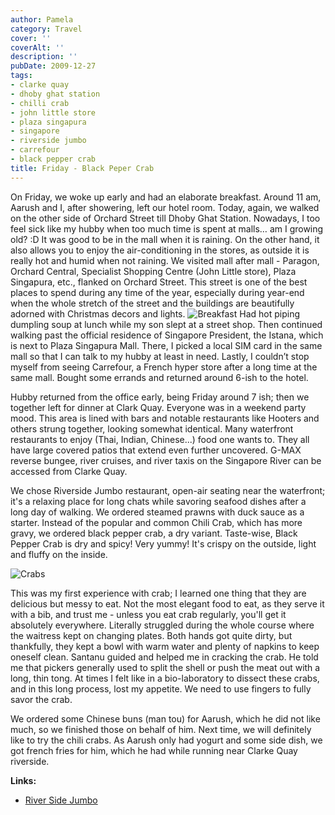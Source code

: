 ```yaml
---
author: Pamela
category: Travel
cover: ''
coverAlt: ''
description: ''
pubDate: 2009-12-27
tags:
- clarke quay
- dhoby ghat station
- chilli crab
- john little store
- plaza singapura
- singapore
- riverside jumbo
- carrefour
- black pepper crab
title: Friday - Black Peper Crab
---
```



On Friday, we woke up early and had an elaborate breakfast. Around 11 am, Aarush and I, after showering, left our hotel room. Today, again, we walked on the other side of Orchard Street till Dhoby Ghat Station. Nowadays, I too feel sick like my hubby when too much time is spent at malls… am I growing old? :D It was good to be in the mall when it is raining. On the other hand, it also allows you to enjoy the air-conditioning in the stores, as outside it is really hot and humid when not raining. We visited mall after mall - Paragon, Orchard Central, Specialist Shopping Centre (John Little store), Plaza Singapura, etc., flanked on Orchard Street. This street is one of the best places to spend during any time of the year, especially during year-end when the whole stretch of the street and the buildings are beautifully adorned with Christmas decors and lights.
<Image src={pic1} alt="Breakfast"/>
Had hot piping dumpling soup at lunch while my son slept at a street shop. Then continued walking past the official residence of Singapore President, the Istana, which is next to Plaza Singapura Mall. There, I picked a local SIM card in the same mall so that I can talk to my hubby at least in need. Lastly, I couldn’t stop myself from seeing Carrefour, a French hyper store after a long time at the same mall. Bought some errands and returned around 6-ish to the hotel.

Hubby returned from the office early, being Friday around 7 ish; then we together left for dinner at Clark Quay. Everyone was in a weekend party mood. This area is lined with bars and notable restaurants like Hooters and others strung together, looking somewhat identical. Many waterfront restaurants to enjoy (Thai, Indian, Chinese...) food one wants to. They all have large covered patios that extend even further uncovered. G-MAX reverse bungee, river cruises, and river taxis on the Singapore River can be accessed from Clarke Quay.

We chose Riverside Jumbo restaurant, open-air seating near the waterfront; it's a relaxing place for long chats while savoring seafood dishes after a long day of walking. We ordered steamed prawns with duck sauce as a starter. Instead of the popular and common Chili Crab, which has more gravy, we ordered black pepper crab, a dry variant. Taste-wise, Black Pepper Crab is dry and spicy! Very yummy! It's crispy on the outside, light and fluffy on the inside.

<Image src={pic2} alt="Crabs"/>

This was my first experience with crab; I learned one thing that they are delicious but messy to eat. Not the most elegant food to eat, as they serve it with a bib, and trust me - unless you eat crab regularly, you'll get it absolutely everywhere. Literally struggled during the whole course where the waitress kept on changing plates. Both hands got quite dirty, but thankfully, they kept a bowl with warm water and plenty of napkins to keep oneself clean. Santanu guided and helped me in cracking the crab. He told me that pickers generally used to split the shell or push the meat out with a long, thin tong. At times I felt like in a bio-laboratory to dissect these crabs, and in this long process, lost my appetite. We need to use fingers to fully savor the crab.

We ordered some Chinese buns (man tou) for Aarush, which he did not like much, so we finished those on behalf of him. Next time, we will definitely like to try the chili crabs. As Aarush only had yogurt and some side dish, we got french fries for him, which he had while running near Clarke Quay riverside.

**Links:**
- [River Side Jumbo](http://www.jumboseafood.com.sg/)